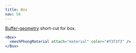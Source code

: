 ```yaml
---
title: Box
nav: 56
---
```


[Buffer-geometry](https://threejs.org/docs/index.html#api/en/core/BufferGeometry) short-cut for box.

```jsx
<Box>
  <meshPhongMaterial attach="material" color="#f3f3f3" />
</Box>
```

<StoryBook lib="drei" id="shapes--box" />
